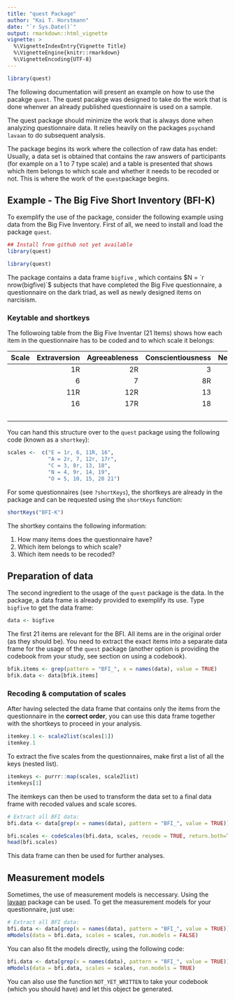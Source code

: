 ```yaml
---
title: "quest Package"
author: "Kai T. Horstmann"
date: "`r Sys.Date()`"
output: rmarkdown::html_vignette
vignette: >
  %\VignetteIndexEntry{Vignette Title}
  %\VignetteEngine{knitr::rmarkdown}
  %\VignetteEncoding{UTF-8}
---
```


```r
library(quest)
```


The following documentation will present an example on how to use the pacakge `quest`. The quest pacakge was designed to take do the work that is done whenver an already published questionnaire is used on a sample. 

The quest package should minimize the work that is always done when analyzing questionnaire data. It relies heavily on the packages `psych`and `lavaan` to do subsequent analysis.

The package begins its work where the collection of raw data has endet: Usually, a data set is obtained that contains the raw answers of participants (for example on a 1 to 7 type scale) and a table is presented that shows which item belongs to which scale and whether it needs to be recoded or not. This is where the work of the `quest`package begins.

## Example - The Big Five Short Inventory (BFI-K)

To exemplify the use of the package, consider the following example using data from the Big Five Inventory. First of all, we need to install and load the package `quest`.

```r
## Install from github not yet available
library(quest)

```

```r
library(quest)

```

The package contains a data frame `bigfive` , which contains $N = `r nrow(bigfive)`$ subjects that have completed the Big Five questionnaire, a questionnaire on the dark triad, as well as newly designed items on narcisism. 

### Keytable and shortkeys

The followoing table from the Big Five Inventar (21 Items) shows how each item in the questionnaire has to be coded and to which scale it belongs:

|Scale|Extraversion|Agreeableness|Conscientiousness|Neuroticism|Openness|
|:-|----:|---:|---:|---:|----:|
|  | 1R  |2R  | 3  | 4  | 5   |
|  | 6   |7   | 8R | 9R | 10  |
|  | 11R |12R | 13 | 14 |15   |
|  | 16  |17R | 18 | 19 | 20  |
|  |     |    |    |    | 21  |

You can hand this structure over to the `quest` package using the following code (known as a `shortkey`):

```r

scales <-  c("E = 1r, 6, 11R, 16",
             "A = 2r, 7, 12r, 17r",
             "C = 3, 8r, 13, 18",
             "N = 4, 9r, 14, 19",
             "O = 5, 10, 15, 20 21")

```

For some questionnaires (see `?shortKeys`), the shortkeys are already in the package and can be requested using the `shortKeys` function:

```r
shortKeys("BFI-K")
```

The shortkey contains the following information:

1. How many items does the questionnaire have?
2. Which item belongs to which scale?
3. Which item needs to be recoded?

## Preparation of data

The second ingredient to the usage of the `quest` package is the data. In the package, a data frame is already provided to exemplify its use. Type `bigfive` to get the data frame:

```r

data <- bigfive

```

The first 21 items are relevant for the BFI. All items are in the original order (as they should be). You need to extract the exact items into a separate data frame for the usage of the `quest` package (another option is providing the codebook from your study, see section on using a codebook).


```r

bfik.items <- grep(pattern = "BFI_", x = names(data), value = TRUE)
bfik.data <- data[bfik.items]

```


### Recoding & computation of scales

After having selected the data frame that contains only the items from the questionnaire in the **correct order**, you can use this data frame together with the shortkeys to proceed in your analysis. 


```r

itemkey.1 <- scale2list(scales[1])
itemkey.1

```

To extract the five scales from the questionnaires, make first a list of all the keys (nested list).

```r

itemkeys <- purrr::map(scales, scale2list)
itemkeys[1]

```


The itemkeys can then be used to transform the data set to a final data frame with recoded values and scale scores. 


```r

# Extract all BFI data:
bfi.data <- data[grep(x = names(data), pattern = "BFI_", value = TRUE)]

bfi.scales <- codeScales(bfi.data, scales, recode = TRUE, return.both=TRUE)
head(bfi.scales)


```


This data frame can then be used for further analyses. 


## Measurement models

Sometimes, the use of measurement models is neccessary. Using the [lavaan](http://lavaan.ugent.be) package can be used. To get the measurement models for your questionnaire, just use:

```r

# Extract all BFI data:
bfi.data <- data[grep(x = names(data), pattern = "BFI_", value = TRUE)]
mModels(data = bfi.data, scales = scales, run.models = FALSE)

```

You can also fit the models directly, using the following code:

```r
bfi.data <- data[grep(x = names(data), pattern = "BFI_", value = TRUE)]
mModels(data = bfi.data, scales = scales, run.models = TRUE)

```








You can also use the function `NOT_YET_WRITTEN` to take your codebook (which you should have) and let this object be generated.





